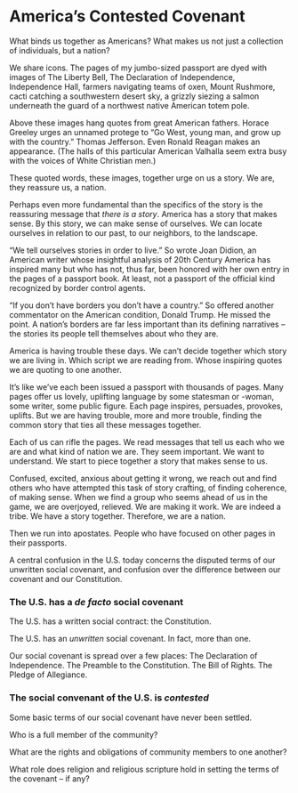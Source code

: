# America's Contested Covenant

What binds us together as Americans? What makes us not just a collection
of individuals, but a nation?

We share icons. The pages of my jumbo-sized passport are dyed with
images of The Liberty Bell, The Declaration of Independence,
Independence Hall, farmers navigating teams of oxen, Mount Rushmore,
cacti catching a southwestern desert sky, a grizzly siezing a salmon
underneath the guard of a northwest native American totem pole.

Above these images hang quotes from great American fathers. Horace
Greeley urges an unnamed protege to "Go West, young man, and grow up
with the country." Thomas Jefferson. Even Ronald Reagan makes an
appearance. (The halls of this particular American Valhalla seem extra
busy with the voices of White Christian men.)

These quoted words, these images, together urge on us a story. We are,
they reassure us, a nation.

Perhaps even more fundamental than the specifics of the story is the
reassuring message that *there is a story*. America has a story that
makes sense. By this story, we can make sense of ourselves. We can
locate ourselves in relation to our past, to our neighbors, to the
landscape.

"We tell ourselves stories in order to live." So wrote Joan Didion, an
American writer whose insightful analysis of 20th Century America has
inspired many but who has not, thus far, been honored with her own entry
in the pages of a passport book. At least, not a passport of the
official kind recognized by border control agents.

"If you don't have borders you don't have a country." So offered another
commentator on the American condition, Donald Trump. He missed the
point. A nation's borders are far less important than its defining
narratives -- the stories its people tell themselves about who they are.

America is having trouble these days. We can't decide together which
story we are living in. Which script we are reading from. Whose
inspiring quotes we are quoting to one another.

It's like we've each been issued a passport with thousands of pages.
Many pages offer us lovely, uplifting language by some statesman or
-woman, some writer, some public figure. Each page inspires, persuades,
provokes, uplifts. But we are having trouble, more and more trouble,
finding the common story that ties all these messages together.

Each of us can rifle the pages. We read messages that tell us each who
we are and what kind of nation we are. They seem important. We want to
understand. We start to piece together a story that makes sense to us.

Confused, excited, anxious about getting it wrong, we reach out and find
others who have attempted this task of story crafting, of finding
coherence, of making sense. When we find a group who seems ahead of us
in the game, we are overjoyed, relieved. We are making it work. We are
indeed a tribe. We have a story together. Therefore, we are a nation.

Then we run into apostates. People who have focused on other pages in
their passports.

A central confusion in the U.S. today concerns the disputed terms of our
unwritten social covenant, and confusion over the difference between our
covenant and our Constitution.

### The U.S. has a *de facto* social covenant

The U.S. has a written social contract: the Constitution.

The U.S. has an *unwritten* social covenant. In fact, more than one.

Our social covenant is spread over a few places: The Declaration of
Independence. The Preamble to the Constitution. The Bill of Rights. The
Pledge of Allegiance.

### The social convenant of the U.S. is *contested*

Some basic terms of our social covenant have never been settled.

Who is a full member of the community?

What are the rights and obligations of community members to one another?

What role does religion and religious scripture hold in setting the
terms of the covenant -- if any?

